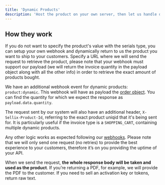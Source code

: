 ```yaml
---
title: 'Dynamic Products'
description: 'Host the product on your own server, then let us handle deliveries, payments and more.'
---
```


## How they work

If you do not want to specify the product's value with the serials type, you can setup your own webhook and dynamically return to us the product you want to ship to your customers. Specify a URL where we will send the request to retrieve the product, please note that your webhook must support our payload (we will return the invoice quantity in the payload object along with all the other info) in order to retrieve the exact amount of products bought.

We have an additional webhook event for dynamic products: `product:dynamic`.
This webhook will have as payload the [order object](/api-reference/get-order).
You can find the quantity for which we expect the response as `payload.data.quantity`.

The request sent by our system will also have an additional header, `X-Sellix-Product-Id`, referring to the exact product uniqid that it's being sent for. It is particularly useful if the invoice type is a `SHOPPING_CART`, containing multiple dynamic products.

Any other logic works as expected following our [webhooks](/api-reference/webhooks).
Please note that we will only send one request (no retries) to provide the best experience to your customers, therefore it’s on you providing the uptime of your API.

When we send the request, **the whole response body will be taken and used as the product**.
If you’re returning a PDF, for example, we will provide the PDF to the customer. If you need to sell an activation key or tokens, return raw text.